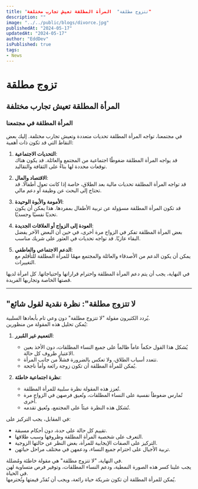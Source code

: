 ```yaml
---
title: "تتزوج مطلقة"  المرأة المطلقة تعيش تجارب مختلفة"
description: ""
image: "../../public/blogs/divorce.jpg"
publishedAt: "2024-05-17"
updatedAt: "2024-05-17"
author: "EddDev"
isPublished: true
tags:
- News
---
```


# تزوج مطلقة

## المرأة المطلقة تعيش تجارب مختلفة

### المرأة المطلقة في مجتمعنا

في مجتمعنا، تواجه المرأة المطلقة تحديات متعددة وتعيش تجارب مختلفة. إليك بعض النقاط التي قد تكون ذات أهمية:

1. **التحديات الاجتماعية**:  
   قد يواجه المرأة المطلقة ضغوطًا اجتماعية من المجتمع والعائلة. قد يكون هناك توقعات محددة لها بناءً على الثقافة والتقاليد.

2. **الاقتصاد والمال**:  
   قد تواجه المرأة المطلقة تحديات مالية بعد الطلاق، خاصة إذا كانت تعول أطفالًا. قد تحتاج إلى البحث عن وظيفة أو دعم مالي.

3. **الأمومة والأبوة الوحيدة**:  
   قد تكون المرأة المطلقة مسؤولة عن تربية الأطفال بمفردها. هذا يمكن أن يكون تحديًا نفسيًا وجسديًا.

4. **العودة إلى الزواج أو العلاقات الجديدة**:  
   بعض المرأة المطلقة تفكر في الزواج مرة أخرى، في حين أن البعض الآخر يفضل البقاء عازبًا. قد تواجه تحديات في العثور على شريك مناسب.

5. **الدعم الاجتماعي والعاطفي**:  
   يمكن أن يكون الدعم من الأصدقاء والعائلة والمجتمع مهمًا للمرأة المطلقة للتأقلم مع التغييرات.

في النهاية، يجب أن يتم دعم المرأة المطلقة واحترام قراراتها واحتياجاتها. كل امرأة لديها قصتها الخاصة وتجاربها الفريدة.

---

## "لا تتزوج مطلقة": نظرة نقدية لقول شائع

يُردد الكثيرون مقولة "لا تتزوج مطلقة" دون وعي تام بأبعادها السلبية.  
يُمكن تحليل هذه المقولة من منظورين:

1. **التعميم غير المُبرر**:
   - يُشكل هذا القول حكماً عاماً ظالماً على جميع النساء المطلقات، دون الأخذ بعين الاعتبار ظروف كل حالة.
   - تتعدد أسباب الطلاق، ولا تعكس بالضرورة فشلاً من جانب المرأة.
   - يُمكن للمرأة المطلقة أن تكون زوجة رائعة وأماً ناجحة.

2. **نظرة اجتماعية خاطئة**:
   - تُعزز هذه المقولة نظرة سلبية للمرأة المطلقة.
   - تُمارس ضغوطاً نفسية على النساء المطلقات، وتُعيق فرصهن في الزواج مرة أخرى.
   - تُشكل هذه النظرة عبئاً على المجتمع، وتُعيق تقدمه.

في المقابل، يجب التركيز على:
   - تقييم كل حالة على حدة، دون أحكام مسبقة.
   - التعرف على شخصية المرأة المطلقة وظروفها وسبب طلاقها.
   - التركيز على الصفات الإيجابية للمرأة، بغض النظر عن حالتها الزوجية.
   - تربية الأجيال على احترام جميع النساء، ودعمهن في مختلف مراحل حياتهن.

في النهاية، "لا تتزوج مطلقة" هي مقولة خاطئة ومُضللة.  
يجب علينا كسر هذه الصورة النمطية، ودعم النساء المطلقات، وتوفير فرص متساوية لهن في الحياة.  
يُمكن للمرأة المطلقة أن تكون شريكة حياة رائعة، ويجب أن نُقدّر قيمتها ونُحترمها.


